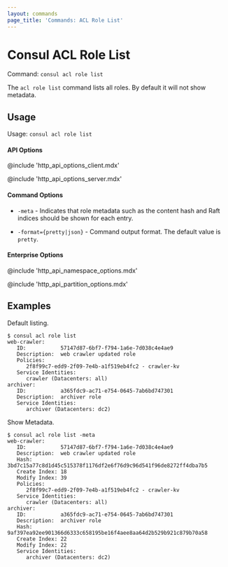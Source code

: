 ```yaml
---
layout: commands
page_title: 'Commands: ACL Role List'
---
```


# Consul ACL Role List

Command: `consul acl role list`

The `acl role list` command lists all roles. By default it will not show metadata.

## Usage

Usage: `consul acl role list`

#### API Options

@include 'http_api_options_client.mdx'

@include 'http_api_options_server.mdx'

#### Command Options

- `-meta` - Indicates that role metadata such as the content hash and
  Raft indices should be shown for each entry.

- `-format={pretty|json}` - Command output format. The default value is `pretty`.

#### Enterprise Options

@include 'http_api_namespace_options.mdx'

@include 'http_api_partition_options.mdx'

## Examples

Default listing.

```shell-session
$ consul acl role list
web-crawler:
   ID:           57147d87-6bf7-f794-1a6e-7d038c4e4ae9
   Description:  web crawler updated role
   Policies:
      2f8f99c7-edd9-2f09-7e4b-a1f519eb4fc2 - crawler-kv
   Service Identities:
      crawler (Datacenters: all)
archiver:
   ID:           a365fdc9-ac71-e754-0645-7ab6bd747301
   Description:  archiver role
   Service Identities:
      archiver (Datacenters: dc2)
```

Show Metadata.

```shell-session
$ consul acl role list -meta
web-crawler:
   ID:           57147d87-6bf7-f794-1a6e-7d038c4e4ae9
   Description:  web crawler updated role
   Hash:         3bd7c15a77c8d1d45c515378f1176df2e6f76d9c96d541f96de8272ff4dba7b5
   Create Index: 18
   Modify Index: 39
   Policies:
      2f8f99c7-edd9-2f09-7e4b-a1f519eb4fc2 - crawler-kv
   Service Identities:
      crawler (Datacenters: all)
archiver:
   ID:           a365fdc9-ac71-e754-0645-7ab6bd747301
   Description:  archiver role
   Hash:         9af397ea92ee901366d6333c658195be16f4aee8aa64d2b529b921c879b70a58
   Create Index: 22
   Modify Index: 22
   Service Identities:
      archiver (Datacenters: dc2)
```
